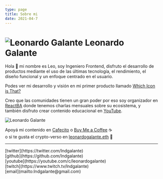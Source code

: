 ```yaml
---
type: page
title: Sobre mi
date: 2021-04-7
---
```


# ![Leonardo Galante](/images/lg.png) Leonardo Galante

Hola 👋 mi nombre es Leo, soy Ingeniero Frontend, disfruto el desarrollo de productos mediante el uso de las últimas tecnología, el rendimiento, el diseño funcional y un enfoque centrado en el usuario.

Podes ver mi desarrollo y visión en mi primer producto llamado [Which Icon is That?](https://www.whichiconisthat.com)

Creo que las comunidades tienen un gran poder por eso soy organizador en [ReactBA](https://www.meetup.com/es-ES/React-en-Buenos-Aires) donde tenemos charlas mensuales sobre su ecosistema, y también disfruto crear contenido educacional en [YouTube](https://youtube.com/c/leonardogalante).

<img src="/images/cover.jpg" alt="Leonardo Galante" className="cover" />

Apoyá mi contenido en [Cafecito](https://cafecito.app/leonardogalante) o [Buy Me a Coffee](https://www.buymeacoffee.com/lndgalant) ☕ <br/> o si te gusta el crypto-verso en [leonardogalante.eth](https://tipeth.xyz/leonardogalante.eth) 🚀

---

<div>
  [twitter](https://twitter.com/lndgalante)
  <br />
  [github](https://github.com/lndgalante)
  <br />
  [youtube](https://youtube.com/c/leonardogalante)
  <br />
  [twitch](https://www.twitch.tv/lndgalante)
  <br />
  [email](mailto:lndgalante@gmail.com)
</div>
